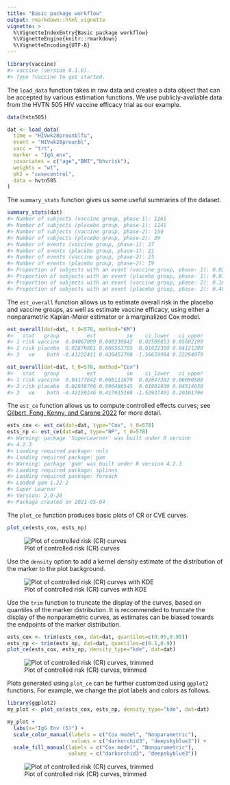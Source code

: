 ```yaml
---
title: "Basic package workflow"
output: rmarkdown::html_vignette
vignette: >
  %\VignetteIndexEntry{Basic package workflow}
  %\VignetteEngine{knitr::rmarkdown}
  %\VignetteEncoding{UTF-8}
---
```


```R
library(vaccine)
#> vaccine (version 0.1.0).
#> Type ?vaccine to get started.
```

The `load_data` function takes in raw data and creates a data object that can be accepted by various estimation functions. We use publicly-avaliable data from the HVTN 505 HIV vaccine efficacy trial as our example.

```R
data(hvtn505)

dat <- load_data(
  time = "HIVwk28preunblfu",
  event = "HIVwk28preunbl",
  vacc = "trt",
  marker = "IgG_env",
  covariates = c("age","BMI","bhvrisk"),
  weights = "wt",
  ph2 = "casecontrol",
  data = hvtn505
)
```

The `summary_stats` function gives us some useful summaries of the dataset.

```R
summary_stats(dat)
#> Number of subjects (vaccine group, phase-1): 1161
#> Number of subjects (placebo group, phase-1): 1141
#> Number of subjects (vaccine group, phase-2): 150
#> Number of subjects (placebo group, phase-2): 39
#> Number of events (vaccine group, phase-1): 27
#> Number of events (placebo group, phase-1): 21
#> Number of events (vaccine group, phase-2): 25
#> Number of events (placebo group, phase-2): 19
#> Proportion of subjects with an event (vaccine group, phase- 1): 0.02326
#> Proportion of subjects with an event (placebo group, phase- 1): 0.0184
#> Proportion of subjects with an event (vaccine group, phase- 2): 0.16667
#> Proportion of subjects with an event (placebo group, phase- 2): 0.48718
```

The `est_overall` function allows us to estimate overall risk in the placebo and vaccine groups, as well as estimate vaccine efficacy, using either a nonparametric Kaplan-Meier estimator or a marginalized Cox model.

```R
est_overall(dat=dat, t_0=578, method="KM")
#>   stat   group         est          se    ci_lower   ci_upper
#> 1 risk vaccine  0.04067009 0.008230842  0.02506853 0.05602199
#> 2 risk placebo  0.02879861 0.006563785  0.01622360 0.04121288
#> 3   ve    both -0.41222411 0.430451788 -1.56659984 0.22294979

est_overall(dat=dat, t_0=578, method="Cox")
#>   stat   group         est          se    ci_lower   ci_upper
#> 1 risk vaccine  0.04177642 0.008111679  0.02847302 0.06090588
#> 2 risk placebo  0.02938706 0.006486545  0.01901930 0.04514638
#> 3   ve    both -0.42159246 0.417915188 -1.52937491 0.20101796
```

The `est_ce` function allows us to compute controlled effects curves; see [Gilbert, Fong, Kenny, and Carone 2022](https://academic.oup.com/biostatistics/article-abstract/24/4/850/7320953) for more detail.

```R
ests_cox <- est_ce(dat=dat, type="Cox", t_0=578)
ests_np <- est_ce(dat=dat, type="NP", t_0=578)
#> Warning: package 'SuperLearner' was built under R version
#> 4.2.3
#> Loading required package: nnls
#> Loading required package: gam
#> Warning: package 'gam' was built under R version 4.2.3
#> Loading required package: splines
#> Loading required package: foreach
#> Loaded gam 1.22-2
#> Super Learner
#> Version: 2.0-28
#> Package created on 2021-05-04
```

The `plot_ce` function produces basic plots of CR or CVE curves.

```R
plot_ce(ests_cox, ests_np)
```

![Plot of controlled risk (CR) curves](cr_curves.png)

Use the `density` option to add a kernel density estimate of the distribution of the marker to the plot background.

![Plot of controlled risk (CR) curves with KDE](cr_curves_with_kde.png)

Use the `trim` function to truncate the display of the curves, based on quantiles of the marker distribution. It is recommended to truncate the display of the nonparametric curves, as estimates can be biased towards the endpoints of the marker distribution.

```R
ests_cox <- trim(ests_cox, dat=dat, quantiles=c(0.05,0.95))
ests_np <- trim(ests_np, dat=dat, quantiles=c(0.1,0.9))
plot_ce(ests_cox, ests_np, density_type="kde", dat=dat)
```

![Plot of controlled risk (CR) curves, trimmed](cr_curves_trimmed.png)

Plots generated using `plot_ce` can be further customized using `ggplot2` functions. For example, we change the plot labels and colors as follows.

```R
library(ggplot2)
my_plot <- plot_ce(ests_cox, ests_np, density_type="kde", dat=dat)

my_plot +
  labs(x="IgG Env (S)") +
  scale_color_manual(labels = c("Cox model", "Nonparametric"),
                     values = c("darkorchid3", "deepskyblue3")) +
  scale_fill_manual(labels = c("Cox model", "Nonparametric"),
                    values = c("darkorchid3", "deepskyblue3"))

```

![Plot of controlled risk (CR) curves, trimmed](cr_curves_styled.png)
